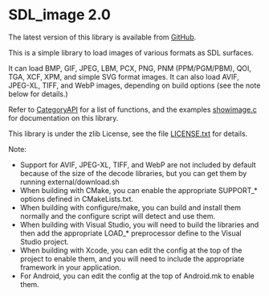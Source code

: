= SDL_image 2.0 =

The latest version of this library is available from [https://github.com/libsdl-org/SDL_image/releases GitHub].

This is a simple library to load images of various formats as SDL surfaces.

It can load BMP, GIF, JPEG, LBM, PCX, PNG, PNM (PPM/PGM/PBM), QOI, TGA, XCF, XPM, and simple SVG format images. It can also load AVIF, JPEG-XL, TIFF, and WebP images, depending on build options (see the note below for details.)

Refer to [[CategoryAPI]] for a list of functions, and the examples [https://github.com/libsdl-org/SDL_image/blob/SDL2/examples/showimage.c showimage.c] for documentation on this library.

This library is under the zlib License, see the file [https://github.com/libsdl-org/SDL_image/blob/SDL2/LICENSE.txt LICENSE.txt] for details.

Note:
* Support for AVIF, JPEG-XL, TIFF, and WebP are not included by default because of the size of the decode libraries, but you can get them by running external/download.sh
* When building with CMake, you can enable the appropriate SUPPORT_* options defined in CMakeLists.txt.
* When building with configure/make, you can build and install them normally and the configure script will detect and use them.
* When building with Visual Studio, you will need to build the libraries and then add the appropriate LOAD_* preprocessor define to the Visual Studio project.
* When building with Xcode, you can edit the config at the top of the project to enable them, and you will need to include the appropriate framework in your application.
* For Android, you can edit the config at the top of Android.mk to enable them.
